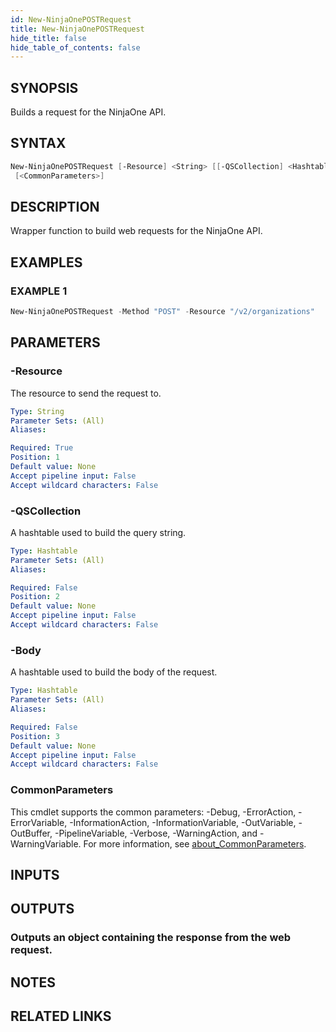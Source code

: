 ```yaml
---
id: New-NinjaOnePOSTRequest
title: New-NinjaOnePOSTRequest
hide_title: false
hide_table_of_contents: false
---
```


## SYNOPSIS

Builds a request for the NinjaOne API.

## SYNTAX

```powershell
New-NinjaOnePOSTRequest [-Resource] <String> [[-QSCollection] <Hashtable>] [[-Body] <Hashtable>]
 [<CommonParameters>]
```

## DESCRIPTION

Wrapper function to build web requests for the NinjaOne API.

## EXAMPLES

### EXAMPLE 1

```powershell
New-NinjaOnePOSTRequest -Method "POST" -Resource "/v2/organizations"
```

## PARAMETERS

### -Resource

The resource to send the request to.

```yaml
Type: String
Parameter Sets: (All)
Aliases:

Required: True
Position: 1
Default value: None
Accept pipeline input: False
Accept wildcard characters: False
```

### -QSCollection

A hashtable used to build the query string.

```yaml
Type: Hashtable
Parameter Sets: (All)
Aliases:

Required: False
Position: 2
Default value: None
Accept pipeline input: False
Accept wildcard characters: False
```

### -Body

A hashtable used to build the body of the request.

```yaml
Type: Hashtable
Parameter Sets: (All)
Aliases:

Required: False
Position: 3
Default value: None
Accept pipeline input: False
Accept wildcard characters: False
```

### CommonParameters

This cmdlet supports the common parameters: -Debug, -ErrorAction, -ErrorVariable, -InformationAction, -InformationVariable, -OutVariable, -OutBuffer, -PipelineVariable, -Verbose, -WarningAction, and -WarningVariable. For more information, see [about_CommonParameters](http://go.microsoft.com/fwlink/?LinkID=113216).

## INPUTS

## OUTPUTS

### Outputs an object containing the response from the web request.

## NOTES

## RELATED LINKS

